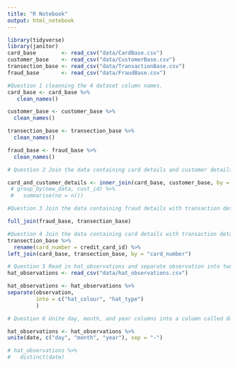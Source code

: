 ```yaml
---
title: "R Notebook"
output: html_notebook
---
```


```r
library(tidyverse)
library(janitor)
card_base        <- read_csv("data/CardBase.csv")
customer_base    <- read_csv("data/CustomerBase.csv")
transection_base <- read_csv("data/TransactionBase.csv")
fraud_base       <- read_csv("data/FraudBase.csv")
```

```r
#Question 1 cleanning the 4 dataset column names.
card_base <- card_base %>% 
   clean_names()

customer_base <- customer_base %>% 
  clean_names()

transection_base <- transection_base %>% 
  clean_names()

fraud_base <- fraud_base %>% 
  clean_names()
```


```r
# Question 2 Join the data containing card details and customer details by customer id

card_and_customer_details <- inner_join(card_base, customer_base, by = "cust_id")
 # group_by(new_data, cust_id) %>% 
 #   summarise(no = n())

```


```r
#Question 3 Join the data containing fraud details with transaction details 

full_join(fraud_base, transection_base)
```

```r
#Question 4 Join the data containing card details with transaction detai
transection_base %>% 
  rename(card_number = credit_card_id) %>% 
left_join(card_base, transection_base, by = "card_number")
```

```r
# Question 5 Read in hat_observations and separate observation into two columns, hat_colour and hat_type
hat_observations <- read_csv("data/hat_observations.csv") 

hat_observations <- hat_observations %>% 
separate(observation,
         into = c("hat_colour", "hat_type")
         )
```

```r
# Question 6 Unite day, month, and year columns into a column called date using a suitable separator. Then find the date where the most berets were observed.

hat_observations <- hat_observations %>% 
unite(date, c("day", "month", "year"), sep = "-")

# hat_observations %>% 
#   distinct(date)
```

